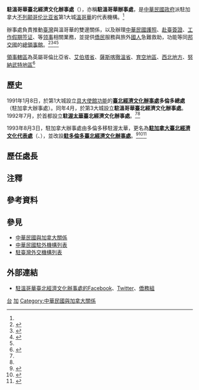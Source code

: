 {{NoteTA
|G1=地名
|1=zh-hans:台; zh-hant:臺;
|2=zh-hans:卑诗省; zh-hant:卑詩省; zh-tw:英屬哥倫比亞省; zh-cn:不列颠哥伦比亚省;
|3=zh-hans:育空地区; zh-hant:育空地區; zh-tw:育空地方;
|4=zh-hans:西北地区; zh-hant:西北地區; zh-tw:西北地方;
|5=zh-hans:努纳武特地区; zh-hant:努納武特地區; zh-tw:努納福特地方;
}}
{{infobox Organization
|name                = 駐溫哥華臺北經濟文化辦事處
|native_name         = {{lang|en|Taipei Economic and Cultural Office, Vancouver}}
|image               = 
|size                = 
|formation           = 1991年4月
|type                = {{Flagicon|ROC}} [[中華民國駐外機構列表|駐外辦事處]]{{Small|（實質[[總領事館|總領事館]]）}}
|status              = 
|registration_id     = 
|leader_title        = 处长
|leader_name         = [[劉立欣|劉立欣]] {{Small|[[领事|總領事]]}}{{noteTag|2012年9月，中華民國外交部為統一駐外人員內部職稱，明定大使館、代表處設大使、公使，代表處對外仍稱代表、副代表；辦事處設總領事、副總領事，對外仍稱處長、副處長。<ref>{{Cite web |url = https://tw.news.yahoo.com/%E7%B5%B1-%E5%90%8D%E7%A8%B1-%E4%BB%A3%E8%A1%A8%E5%B0%8D%E5%85%A7%E7%A8%B1%E5%A4%A7%E4%BD%BF-133312149.html |author = 陳培煌 |date = 2012-08-31 |title = 統一名稱 代表對內稱大使 |publisher = [[Yahoo!奇摩|Yahoo!奇摩]]引用[[中央通訊社|中央通訊社]]}}</ref><br>代表處館長為特任或簡任第十三職等至第十四職等者任大使銜代表、簡任第十二職等至第十三職等者任公使銜代表；辦事處長為簡任第十二職等任總領事銜處長。<ref>{{Cite web |url = https://law.moj.gov.tw/LawClass/LawAll.aspx?PCode=E0000017 |date = 2018-06-13 |title = 駐外機構組織通則 |publisher = 全國法規資料庫}}</ref>}}<ref name="駐外館處"/>
|leader_title2       = 
|leader_name2        = 
|headquarters        = Suite 2200, 650 West [[佐治街_(溫哥華)|Georgia Street]], Vancouver, BC V6B 4N7 Canada<ref>{{Cite web |url = https://www.roc-taiwan.org/cayvr/post/46.html |date = 2020-12-31 |title = 聯絡方式 |publisher = 中華民國駐外單位聯合網站}}</ref><br>{{coord|49.281898|-123.117913|type:landmark|display=inline,title}}
|num_members         = 
|region_served       = {{CAN}}西部、北部
|parent_organization = [[File:ROC_Ministry_of_Foreign_Affairs_Emblem.svg|15px]] [[駐加拿大臺北經濟文化代表處|駐加拿大臺北經濟文化代表處]]
|website             = {{URL|https://www.roc-taiwan.org/cayvr/index.html|www.roc-taiwan.org/cayvr}}
}}

'''駐溫哥華臺北經濟文化辦事處'''（{{lang-en|Taipei Economic and Cultural Office, Vancouver}}），亦稱'''駐溫哥華辦事處'''，是[[中華民國政府|中華民國政府]]派駐加拿大[[不列颠哥伦比亚省|不列颠哥伦比亚省]]第1大城[[溫哥華|溫哥華]]的代表機構。<ref name="駐外館處"/>

辦事處負責推動[[臺灣|臺灣]]與溫哥華的雙邊關係，以及辦理[[中華民國護照|中華民國護照]]、[[中華民國簽證政策|赴臺簽證]]、[[工作假期签证|工作假期签证]]、{{Link-en|文件證明|Documentary evidence}}等[[领事|领事]]相關業務，並提供[[华裔加拿大人|僑民]]服務與旅外[[中華民國國民|國人]]急難救助，功能等同[[中華民國建交列表|邦交國]]的[[领事馆|總領事館]]。<ref>{{Cite web |url = https://www.roc-taiwan.org/cayvr/cat/12.html |title = 領務 |publisher = 中華民國駐外單位聯合網站}}</ref><ref>{{Cite web |url = https://www.roc-taiwan.org/cayvr/cat/18.html |title = 度假打工 |publisher = 中華民國駐外單位聯合網站}}</ref><ref>{{Cite web |url = http://overseas.ocac.gov.tw/ocac/subsites/home.aspx?site=20ece45e-b975-46ed-b250-fb0ab8863fb5 |title = 駐溫哥華辦事處僑務組 |publisher = [[中華民國僑務委員會|中華民國僑務委員會]]}}</ref><ref name="駐外館處"/>

[[領事轄區|領事轄區]]為英屬哥倫比亞省、[[艾伯塔省|艾伯塔省]]、[[薩斯喀徹溫省|薩斯喀徹溫省]]、[[育空地區|育空地區]]、[[西北地区_(加拿大)|西北地方]]、[[努納武特地區|努納武特地區]]<ref>{{Cite web |url = https://www.boca.gov.tw/sp-foof-countrycp-03-114-68ecc-03-1.html |title = 駐館位置及聯絡資訊 |publisher = [[外交部領事事務局|外交部領事事務局]]}}</ref>

==歷史==
1991年1月8日，於第1大城設立[[實質大使館|具大使館功能]]的'''[[臺北經濟文化代表處|臺北經濟文化辦事處]]多倫多總處'''（駐加拿大辦事處）。同年4月，於第3大城設立'''駐溫哥華臺北經濟文化辦事處'''。1992年7月，於首都設立'''駐[[渥太華|渥太華]]臺北經濟文化辦事處'''。<ref name="103年外交年鑑"/><ref name="本處簡介"/>

1993年8月3日，駐加拿大辦事處由多倫多移駐渥太華，更名為'''[[駐加拿大臺北經濟文化代表處|駐加拿大臺北經濟文化代表處]]'''（{{lang-en|Taipei Economic and Cultural Office in Canada}}、{{lang-fr|Le Bureau Economique et Culturel de Taipei au Canada}}），並改設'''[[駐多倫多臺北經濟文化辦事處|駐多倫多臺北經濟文化辦事處]]'''。<ref name="103年外交年鑑">{{Cite web |url = http://multilingual.mofa.gov.tw/web/web_UTF-8/almanac/almanac2014/10.pdf |title = 《中華民國103年外交年鑑》〈第二章 對外關係〉 |publisher = 中華民國外交部}}</ref><ref name="本處簡介">{{Cite web |url = https://www.roc-taiwan.org/cayyz/post/4.html |date = 2021-01-05 |title = 本處簡介 |publisher = 中華民國駐外單位聯合網站}}</ref><ref name="駐外館處">{{Cite web |url = https://www.mofa.gov.tw/OverseasOffice_Content.aspx?n=168&sms=87&s=51&os=30 |title = 駐外館處 |publisher = [[中華民國外交部|中華民國外交部]]}}</ref>

==歷任處長==
{{main|中華民國駐溫哥華臺北經濟文化辦事處處長列表}}

==注釋==
{{noteFoot}}

==參考資料==
{{reflist}}

==參見==
{{Portal box|國際關係|中華民國|加拿大|image2=Flag of the Republic of China.svg}}
*[[中華民國與加拿大關係|中華民國與加拿大關係]]
*[[中華民國駐外機構列表|中華民國駐外機構列表]]
*[[駐臺灣外交機構列表|駐臺灣外交機構列表]]

==外部連結==
* [https://www.facebook.com/TECOVancouver/ 駐溫哥華臺北經濟文化辦事處的Facebook]、[https://twitter.com/TW_Vancouver Twitter]、[https://overseas.ocac.gov.tw/ocac/subsites/home.aspx?site=20ece45e-b975-46ed-b250-fb0ab8863fb5 僑務組]

{{中華民國駐外機構}}

[[Category:駐加拿大外交代表機構|台]]
[[Category:中華民國駐外領事館|加]]
[[Category:中華民國與加拿大關係|Category:中華民國與加拿大關係]]